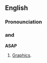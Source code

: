 ==English==
===Pronounciation===

==={{initialism}} and {{acronym}}===
'''ASAP'''

#[[graphic|Graphics]].